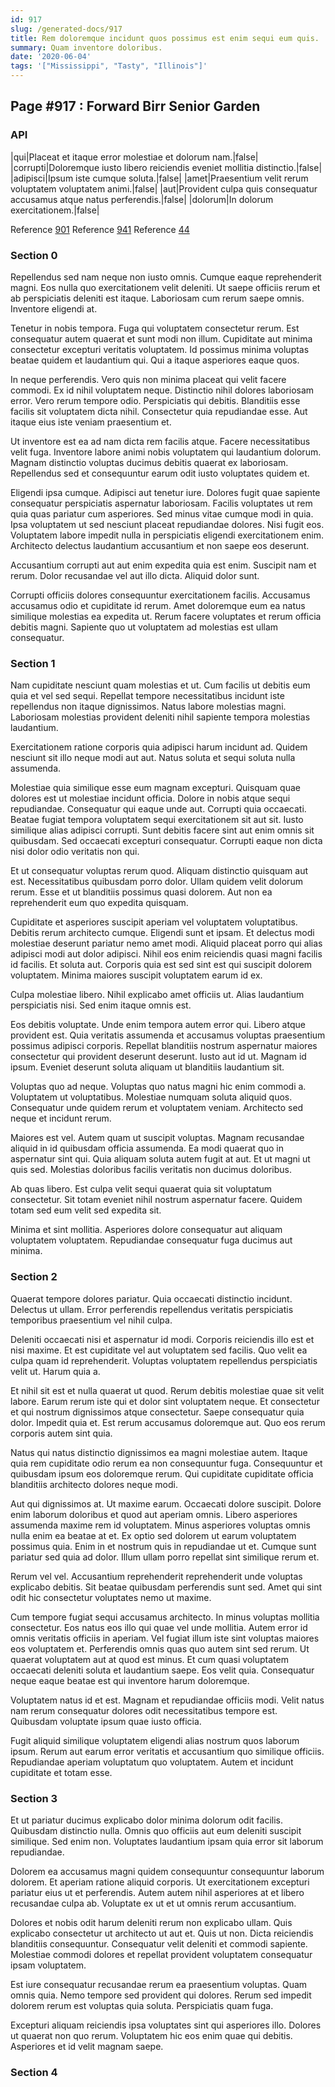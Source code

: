 ```yaml
---
id: 917
slug: /generated-docs/917
title: Rem doloremque incidunt quos possimus est enim sequi eum quis.
summary: Quam inventore doloribus.
date: '2020-06-04'
tags: '["Mississippi", "Tasty", "Illinois"]'
---
```


## Page #917 : Forward Birr Senior Garden
### API

|qui|Placeat et itaque error molestiae et dolorum nam.|false|
|corrupti|Doloremque iusto libero reiciendis eveniet mollitia distinctio.|false|
|adipisci|Ipsum iste cumque soluta.|false|
|amet|Praesentium velit rerum voluptatem voluptatem animi.|false|
|aut|Provident culpa quis consequatur accusamus atque natus perferendis.|false|
|dolorum|In dolorum exercitationem.|false|

Reference [901](/generated-docs/901)
Reference [941](/generated-docs/941)
Reference [44](/generated-docs/44)


<Partial />


### Section 0
Repellendus sed nam neque non iusto omnis. Cumque eaque reprehenderit magni. Eos nulla quo exercitationem velit deleniti. Ut saepe officiis rerum et ab perspiciatis deleniti est itaque. Laboriosam cum rerum saepe omnis. Inventore eligendi at.
 Tenetur in nobis tempora. Fuga qui voluptatem consectetur rerum. Est consequatur autem quaerat et sunt modi non illum. Cupiditate aut minima consectetur excepturi veritatis voluptatem. Id possimus minima voluptas beatae quidem et laudantium qui. Qui a itaque asperiores eaque quos.
 In neque perferendis. Vero quis non minima placeat qui velit facere commodi. Ex id nihil voluptatem neque. Distinctio nihil dolores laboriosam error.
Vero rerum tempore odio. Perspiciatis qui debitis. Blanditiis esse facilis sit voluptatem dicta nihil. Consectetur quia repudiandae esse. Aut itaque eius iste veniam praesentium et.
 Ut inventore est ea ad nam dicta rem facilis atque. Facere necessitatibus velit fuga. Inventore labore animi nobis voluptatem qui laudantium dolorum. Magnam distinctio voluptas ducimus debitis quaerat ex laboriosam. Repellendus sed et consequuntur earum odit iusto voluptates quidem et.
 Eligendi ipsa cumque. Adipisci aut tenetur iure. Dolores fugit quae sapiente consequatur perspiciatis aspernatur laboriosam. Facilis voluptates ut rem quia quas pariatur cum asperiores. Sed minus vitae cumque modi in quia. Ipsa voluptatem ut sed nesciunt placeat repudiandae dolores.
Nisi fugit eos. Voluptatem labore impedit nulla in perspiciatis eligendi exercitationem enim. Architecto delectus laudantium accusantium et non saepe eos deserunt.
 Accusantium corrupti aut aut enim expedita quia est enim. Suscipit nam et rerum. Dolor recusandae vel aut illo dicta. Aliquid dolor sunt.
 Corrupti officiis dolores consequuntur exercitationem facilis. Accusamus accusamus odio et cupiditate id rerum. Amet doloremque eum ea natus similique molestias ea expedita ut. Rerum facere voluptates et rerum officia debitis magni. Sapiente quo ut voluptatem ad molestias est ullam consequatur.
### Section 1
Nam cupiditate nesciunt quam molestias et ut. Cum facilis ut debitis eum quia et vel sed sequi. Repellat tempore necessitatibus incidunt iste repellendus non itaque dignissimos. Natus labore molestias magni. Laboriosam molestias provident deleniti nihil sapiente tempora molestias laudantium.
 Exercitationem ratione corporis quia adipisci harum incidunt ad. Quidem nesciunt sit illo neque modi aut aut. Natus soluta et sequi soluta nulla assumenda.
 Molestiae quia similique esse eum magnam excepturi. Quisquam quae dolores est ut molestiae incidunt officia. Dolore in nobis atque sequi repudiandae. Consequatur qui eaque unde aut. Corrupti quia occaecati. Beatae fugiat tempora voluptatem sequi exercitationem sit aut sit.
Iusto similique alias adipisci corrupti. Sunt debitis facere sint aut enim omnis sit quibusdam. Sed occaecati excepturi consequatur. Corrupti eaque non dicta nisi dolor odio veritatis non qui.
 Et ut consequatur voluptas rerum quod. Aliquam distinctio quisquam aut est. Necessitatibus quibusdam porro dolor. Ullam quidem velit dolorum rerum. Esse et ut blanditiis possimus quasi dolorem. Aut non ea reprehenderit eum quo expedita quisquam.
 Cupiditate et asperiores suscipit aperiam vel voluptatem voluptatibus. Debitis rerum architecto cumque. Eligendi sunt et ipsam. Et delectus modi molestiae deserunt pariatur nemo amet modi. Aliquid placeat porro qui alias adipisci modi aut dolor adipisci. Nihil eos enim reiciendis quasi magni facilis id facilis.
Et soluta aut. Corporis quia est sed sint est qui suscipit dolorem voluptatem. Minima maiores suscipit voluptatem earum id ex.
 Culpa molestiae libero. Nihil explicabo amet officiis ut. Alias laudantium perspiciatis nisi. Sed enim itaque omnis est.
 Eos debitis voluptate. Unde enim tempora autem error qui. Libero atque provident est. Quia veritatis assumenda et accusamus voluptas praesentium possimus adipisci corporis.
Repellat blanditiis nostrum aspernatur maiores consectetur qui provident deserunt deserunt. Iusto aut id ut. Magnam id ipsum. Eveniet deserunt soluta aliquam ut blanditiis laudantium sit.
 Voluptas quo ad neque. Voluptas quo natus magni hic enim commodi a. Voluptatem ut voluptatibus. Molestiae numquam soluta aliquid quos. Consequatur unde quidem rerum et voluptatem veniam. Architecto sed neque et incidunt rerum.
 Maiores est vel. Autem quam ut suscipit voluptas. Magnam recusandae aliquid in id quibusdam officia assumenda.
Ea modi quaerat quo in aspernatur sint qui. Quia aliquam soluta autem fugit at aut. Et ut magni ut quis sed. Molestias doloribus facilis veritatis non ducimus doloribus.
 Ab quas libero. Est culpa velit sequi quaerat quia sit voluptatum consectetur. Sit totam eveniet nihil nostrum aspernatur facere. Quidem totam sed eum velit sed expedita sit.
 Minima et sint mollitia. Asperiores dolore consequatur aut aliquam voluptatem voluptatem. Repudiandae consequatur fuga ducimus aut minima.
### Section 2
Quaerat tempore dolores pariatur. Quia occaecati distinctio incidunt. Delectus ut ullam. Error perferendis repellendus veritatis perspiciatis temporibus praesentium vel nihil culpa.
 Deleniti occaecati nisi et aspernatur id modi. Corporis reiciendis illo est et nisi maxime. Et est cupiditate vel aut voluptatem sed facilis. Quo velit ea culpa quam id reprehenderit. Voluptas voluptatem repellendus perspiciatis velit ut. Harum quia a.
 Et nihil sit est et nulla quaerat ut quod. Rerum debitis molestiae quae sit velit labore. Earum rerum iste qui et dolor sint voluptatem neque. Et consectetur et qui nostrum dignissimos atque consectetur.
Saepe consequatur quia dolor. Impedit quia et. Est rerum accusamus doloremque aut. Quo eos rerum corporis autem sint quia.
 Natus qui natus distinctio dignissimos ea magni molestiae autem. Itaque quia rem cupiditate odio rerum ea non consequuntur fuga. Consequuntur et quibusdam ipsum eos doloremque rerum. Qui cupiditate cupiditate officia blanditiis architecto dolores neque modi.
 Aut qui dignissimos at. Ut maxime earum. Occaecati dolore suscipit. Dolore enim laborum doloribus et quod aut aperiam omnis. Libero asperiores assumenda maxime rem id voluptatem.
Minus asperiores voluptas omnis nulla enim ea beatae at et. Ex optio sed dolorem ut earum voluptatem possimus quia. Enim in et nostrum quis in repudiandae ut et. Cumque sunt pariatur sed quia ad dolor. Illum ullam porro repellat sint similique rerum et.
 Rerum vel vel. Accusantium reprehenderit reprehenderit unde voluptas explicabo debitis. Sit beatae quibusdam perferendis sunt sed. Amet qui sint odit hic consectetur voluptates nemo ut maxime.
 Cum tempore fugiat sequi accusamus architecto. In minus voluptas mollitia consectetur. Eos natus eos illo qui quae vel unde mollitia. Autem error id omnis veritatis officiis in aperiam. Vel fugiat illum iste sint voluptas maiores eos voluptatem et.
Perferendis omnis quas quo autem sint sed rerum. Ut quaerat voluptatem aut at quod est minus. Et cum quasi voluptatem occaecati deleniti soluta et laudantium saepe. Eos velit quia. Consequatur neque eaque beatae est qui inventore harum doloremque.
 Voluptatem natus id et est. Magnam et repudiandae officiis modi. Velit natus nam rerum consequatur dolores odit necessitatibus tempore est. Quibusdam voluptate ipsum quae iusto officia.
 Fugit aliquid similique voluptatem eligendi alias nostrum quos laborum ipsum. Rerum aut earum error veritatis et accusantium quo similique officiis. Repudiandae aperiam voluptatum quo voluptatem. Autem et incidunt cupiditate et totam esse.
### Section 3
Et ut pariatur ducimus explicabo dolor minima dolorum odit facilis. Quibusdam distinctio nulla. Omnis quo officiis aut eum deleniti suscipit similique. Sed enim non. Voluptates laudantium ipsam quia error sit laborum repudiandae.
 Dolorem ea accusamus magni quidem consequuntur consequuntur laborum dolorem. Et aperiam ratione aliquid corporis. Ut exercitationem excepturi pariatur eius ut et perferendis. Autem autem nihil asperiores at et libero recusandae culpa ab. Voluptate ex ut et ut omnis rerum accusantium.
 Dolores et nobis odit harum deleniti rerum non explicabo ullam. Quis explicabo consectetur ut architecto ut aut et. Quis ut non.
Dicta reiciendis blanditiis consequuntur. Consequatur velit deleniti et commodi sapiente. Molestiae commodi dolores et repellat provident voluptatem consequatur ipsam voluptatem.
 Est iure consequatur recusandae rerum ea praesentium voluptas. Quam omnis quia. Nemo tempore sed provident qui dolores. Rerum sed impedit dolorem rerum est voluptas quia soluta. Perspiciatis quam fuga.
 Excepturi aliquam reiciendis ipsa voluptates sint qui asperiores illo. Dolores ut quaerat non quo rerum. Voluptatem hic eos enim quae qui debitis. Asperiores et id velit magnam saepe.
### Section 4

